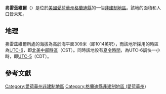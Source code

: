 {{noteTA
|G1=USState
|G2=地名
|G3=Unit
}}
{{Infobox settlement
|official_name            = 弗雷茲維爾
|native_name = Fredsville
|settlement_type          = [[非建制地區|非建制地區]]
|image_skyline            = 
|imagesize                = 
|image_map                = 
|mapsize                  = 
|pushpin_map              = USA Iowa
|pushpin_label            = 弗雷茲維爾
|pushpin_label_position   = top
|pushpin_map_caption      = 弗雷茲維爾在愛荷華州的位置
|subdivision_type         = [[世界政區索引|國家]]
|subdivision_type1        = [[美国州份|州份]]
|subdivision_type2        = [[愛荷華州行政区划|縣]]
|subdivision_name         = [[美国|美国]]
|subdivision_name1        = [[愛荷華州|愛荷華州]]
|subdivision_name2        = [[格蘭迪縣_(愛荷華州)|格蘭迪縣]]
|elevation_ft             = 1014
|elevation_m              = 309
|area_total_km2           = 
|area_total_sq_mi         = 
|area_land_km2            = 
|area_land_sq_mi          = 
|area_water_km2           = 
|area_water_sq_mi         = 
|population_as_of         = 2010
|population_footnotes     = 
|population_total         = 
|population_metro         = 
|population_density_km2   = auto
|population_density_sq_mi = auto
|timezone                 = [[北美中部时区|北美中部时区]]
|utc_offset               = -6
|coordinates              = {{coord|42|29|03|N|92|34|27|W|display=inline,title}}
| coor_pinpoint           = 
| coordinates_footnotes   = 
|timezone_DST             = CDT
|utc_offset_DST           = -5
|postal_code_type         = [[美國郵區編號|郵區編號]]
|postal_code              = 
|area_code                = {{link-en|电话区号515|Area code 515|515}}
|blank_name = [[地名信息系统|GNIS ID]]
|blank_info = 456755<ref name="GNIS">{{cite gnis|456755|Fredsville}}</ref>
}}
'''弗雷茲維爾'''（{{lang-en|Fredsville}}）是位於[[美國|美國]][[愛荷華州|愛荷華州]][[格蘭迪縣_(愛荷華州)|格蘭迪縣]]的一個[[非建制地區|非建制地區]]。該地的面積和人口皆未知。

== 地理 ==
弗雷茲維爾所處的海拔為高於海平面309米（即1014英呎），而該地所採用的時區為[[UTC-6|UTC-6]]，即[[北美中部時區|北美中部時區]]（CST）。同時該地設有[[夏令時間|夏令時間]]，為UTC-6調快一小時，即[[UTC-5|UTC-5]]（CDT）。

== 參考文獻 ==
{{reflist}}

{{格蘭迪縣 (愛荷華州)}}

{{DEFAULTSORT:Fredsville}}
[[Category:愛荷華州非建制地區|Category:愛荷華州非建制地區]]
[[Category:格蘭迪縣非建制地區_(愛荷華州)|Category:格蘭迪縣非建制地區 (愛荷華州)]]

{{Iowa-geo-stub}}